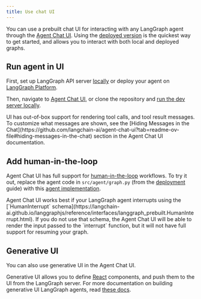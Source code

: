 ```yaml
---
title: Use chat UI
---
```


You can use a prebuilt chat UI for interacting with any LangGraph agent through the [Agent Chat UI](https://github.com/langchain-ai/agent-chat-ui). Using the [deployed version](https://agentchat.vercel.app) is the quickest way to get started, and allows you to interact with both local and deployed graphs.

## Run agent in UI

First, set up LangGraph API server [locally](/oss/javascript/local-server) or deploy your agent on [LangGraph Platform](/langgraph-platform/quick-start-studio).

Then, navigate to [Agent Chat UI](https://agentchat.vercel.app), or clone the repository and [run the dev server locally](https://github.com/langchain-ai/agent-chat-ui?tab=readme-ov-file#setup).

<Tip>
  UI has out-of-box support for rendering tool calls, and tool result messages. To customize what messages are shown, see the [Hiding Messages in the Chat](https://github.com/langchain-ai/agent-chat-ui?tab=readme-ov-file#hiding-messages-in-the-chat) section in the Agent Chat UI documentation.
</Tip>

## Add human-in-the-loop

Agent Chat UI has full support for [human-in-the-loop](/oss/javascript/human-in-the-loop) workflows. To try it out, replace the agent code in `src/agent/graph.py` (from the [deployment](/oss/javascript/local-server) guide) with this [agent implementation](/oss/javascript/add-human-in-the-loop#add-interrupts-to-any-tool).

<Warning>
  Agent Chat UI works best if your LangGraph agent interrupts using the [`HumanInterrupt` schema](https://langchain-ai.github.io/langgraphjs/reference/interfaces/langgraph_prebuilt.HumanInterrupt.html). If you do not use that schema, the Agent Chat UI will be able to render the input passed to the `interrupt` function, but it will not have full support for resuming your graph.
</Warning>

## Generative UI

You can also use generative UI in the Agent Chat UI.

Generative UI allows you to define [React](https://react.dev/) components, and push them to the UI from the LangGraph server. For more documentation on building generative UI LangGraph agents, read [these docs](/langgraph-platform/generative-ui-react).
